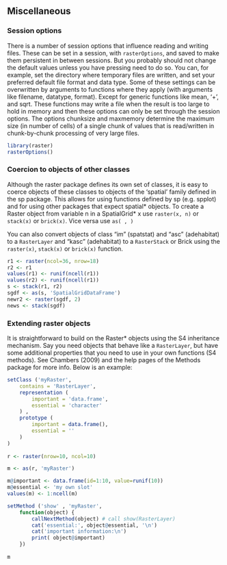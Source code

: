 ## Miscellaneous

### Session options

There is a number of session options that influence reading and writing files. These can be set in a session, with ```rasterOptions```, and saved to make them persistent in between sessions. But you probably should not change the default values unless you have pressing need to do so. You can, for example, set the directory where temporary files are written, and set your preferred default file format and data type. Some of these settings can be overwritten by arguments to functions where they apply (with arguments like filename, datatype, format). Except for generic functions like mean, '+', and sqrt. These functions may write a file when the result is too large to hold in memory and then these options can only be set through the session options.  The options chunksize and maxmemory determine the maximum size (in number of cells) of a single chunk of values that is read/written in chunk-by-chunk processing of very large files.

```r
library(raster)
rasterOptions()
```


### Coercion to objects of other classes

Although the raster package defines its own set of classes, it is easy to coerce objects of these classes to objects of the 'spatial' family defined in the sp package. This allows for using functions defined by sp (e.g. spplot) and for using other packages that expect spatial* objects. To create a Raster object from variable n in a SpatialGrid* x use ```raster(x, n)``` or ```stack(x)``` or ```brick(x)```. Vice versa use ```as( , )```

You can also convert objects of class "im" (spatstat) and "asc" (adehabitat) to a `RasterLayer` and "kasc" (adehabitat) to a `RasterStack` or Brick using the ```raster(x)```, ```stack(x)``` or ```brick(x)``` function.

```r
r1 <- raster(ncol=36, nrow=18)
r2 <- r1
values(r1) <- runif(ncell(r1))
values(r2) <- runif(ncell(r1))
s <- stack(r1, r2)
sgdf <- as(s, 'SpatialGridDataFrame')
newr2 <- raster(sgdf, 2)
news <- stack(sgdf)
```


### Extending raster objects

It is straightforward to build on the Raster* objects using the S4 inheritance mechanism. Say you need objects that behave like a `RasterLayer`, but have some additional properties that you need to use in your own functions (S4 methods). See Chambers (2009) and the help pages of the Methods package for more info. Below is an example:

```r
setClass ('myRaster',
	contains = 'RasterLayer',
	representation (
		important = 'data.frame',
		essential = 'character'
	) ,
	prototype (
		important = data.frame(),
		essential = ''
	)
)
	
r <- raster(nrow=10, ncol=10)

m <- as(r, 'myRaster')

m@important <- data.frame(id=1:10, value=runif(10))
m@essential <- 'my own slot'
values(m) <- 1:ncell(m)

```

```r
setMethod ('show' , 'myRaster', 
	function(object) {
		callNextMethod(object) # call show(RasterLayer)
		cat('essential:', object@essential, '\n')
		cat('important information:\n')
		print( object@important)
	})	
	
m
```



